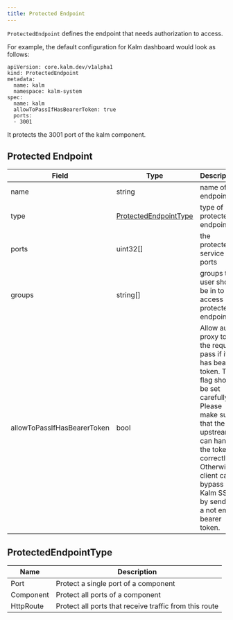 ```yaml
---
title: Protected Endpoint
---
```


`ProtectedEndpoint` defines the endpoint that needs authorization to access.

For example, the default configuration for Kalm dashboard would look as follows:

```
apiVersion: core.kalm.dev/v1alpha1
kind: ProtectedEndpoint
metadata:
  name: kalm
  namespace: kalm-system
spec:
  name: kalm
  allowToPassIfHasBearerToken: true
  ports:
  - 3001
```

It protects the 3001 port of the kalm component.

## Protected Endpoint

| Field                       | Type                                            | Description                                                                                                                                                                                                                                       | Required |
| --------------------------- | ----------------------------------------------- | ------------------------------------------------------------------------------------------------------------------------------------------------------------------------------------------------------------------------------------------------- | -------- |
| name                        | string                                          | name of the endpoint                                                                                                                                                                                                                              | True     |
| type                        | [ProtectedEndpointType](#protectedendpointtype) | type of protected endpoint                                                                                                                                                                                                                        | True     |
| ports                       | uint32[]                                        | the protected service ports                                                                                                                                                                                                                       | False    |
| groups                      | string[]                                        | groups the user should be in to access protected endpoint.                                                                                                                                                                                        | False    |
| allowToPassIfHasBearerToken | bool                                            | Allow auth proxy to let the request pass if it has bearer token. This flag should be set carefully. Please make sure that the upstream can handle the token correctly. Otherwise, client can bypass Kalm SSO by sending a not empty bearer token. | False    |

## ProtectedEndpointType

| Name      | Description                                            |
| --------- | ------------------------------------------------------ |
| Port      | Protect a single port of a component                   |
| Component | Protect all ports of a component                       |
| HttpRoute | Protect all ports that receive traffic from this route |
